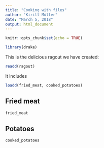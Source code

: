 ```yaml
---
title: "Cooking with files"
author: "Kirill Müller"
date: "March 5, 2018"
output: html_document
---
```


```r
knitr::opts_chunk$set(echo = TRUE)

library(drake)
```

This is the delicious ragout we have created:

```r
readd(ragout)
```

It includes

```r
loadd(fried_meat, cooked_potatoes)
```

## Fried meat

```r
fried_meat
```


## Potatoes

```r
cooked_potatoes
```
